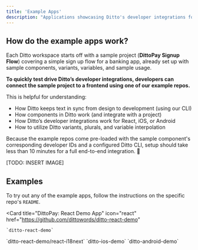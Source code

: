 ```yaml
---
title: 'Example Apps'
description: "Applications showcasing Ditto's developer integrations for React, i18next, iOS, and Android"
---
```


## How do the example apps work? 
Each Ditto workspace starts off with a sample project (**DittoPay Signup Flow**) covering a simple sign up flow for a banking app, already set up with sample components, variants, variables, and sample usage. 

**To quickly test drive Ditto’s developer integrations, developers can connect the sample project to a frontend using one of our example repos.** 

This is helpful for understanding: 

- How Ditto keeps text in sync from design to development (using our CLI)
- How components in Ditto work (and integrate with a project)
- How Ditto’s developer integrations work for React, iOS, or Android
- How to utilize Ditto variants, plurals, and variable interpolation

Because the example repos come pre-loaded with the sample component's corresponding developer IDs and a configured Ditto CLI, setup should take less than 10 minutes for a full end-to-end integration. 🎉

[TODO: INSERT IMAGE]

## Examples
To try out any of the example apps, follow the instructions on the specific repo's `README`.

<Card
    title="DittoPay: React Demo App"
    icon="react"
    href="https://github.com/dittowords/ditto-react-demo"
  >
    `ditto-react-demo`
</Card>
<Card
    title="DittoPay: React i18next Demo App"
    icon="react"
    href="https://github.com/dittowords/ditto-react-demo/tree/react-i18next"
  >
    `ditto-react-demo/react-i18next`
</Card>
<Card
    title="DittoPay: iOS Demo App"
    icon="apple"
    href="https://github.com/dittowords/ditto-ios-demo"
  >
  `ditto-ios-demo`
</Card>
<Card
    title="DittoPay: Android Demo App"
    icon="android"
    href="https://github.com/dittowords/ditto-android-demo"
  >
  `ditto-android-demo`
</Card>